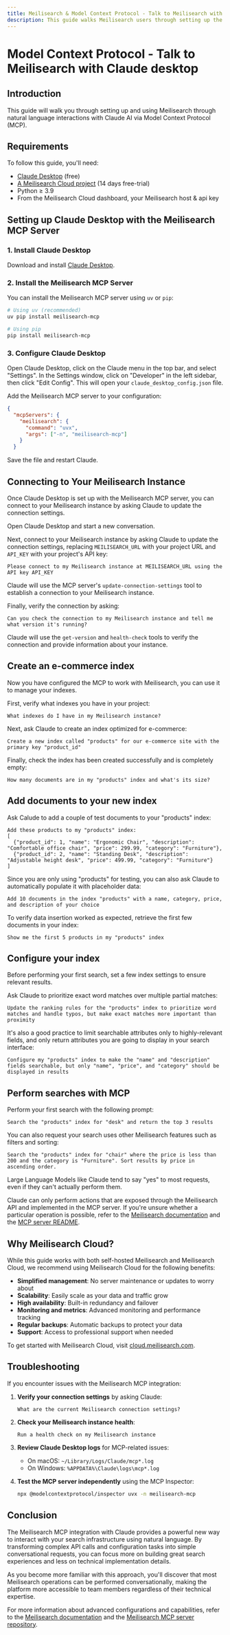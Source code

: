 ```yaml
---
title: Meilisearch & Model Context Protocol - Talk to Meilisearch with Claude desktop
description: This guide walks Meilisearch users through setting up the MCP server with Claude desktop to talk to the Meilisearch API
---
```


# Model Context Protocol - Talk to Meilisearch with Claude desktop

## Introduction

This guide will walk you through setting up and using Meilisearch through natural language interactions with Claude AI via Model Context Protocol (MCP).

## Requirements

To follow this guide, you'll need:

- [Claude Desktop](https://claude.ai/download) (free)
- [A Meilisearch Cloud project](https://www.meilisearch.com/cloud) (14 days free-trial)
- Python ≥ 3.9
- From the Meilisearch Cloud dashboard, your Meilisearch host & api key

## Setting up Claude Desktop with the Meilisearch MCP Server

### 1. Install Claude Desktop

Download and install [Claude Desktop](https://claude.ai/download).

### 2. Install the Meilisearch MCP Server

You can install the Meilisearch MCP server using `uv` or `pip`:

```bash
# Using uv (recommended)
uv pip install meilisearch-mcp

# Using pip
pip install meilisearch-mcp
```

### 3. Configure Claude Desktop

Open Claude Desktop, click on the Claude menu in the top bar, and select "Settings". In the Settings window, click on "Developer" in the left sidebar, then click "Edit Config". This will open your `claude_desktop_config.json` file.

Add the Meilisearch MCP server to your configuration:

```json
{
  "mcpServers": {
    "meilisearch": {
      "command": "uvx",
      "args": ["-n", "meilisearch-mcp"]
    }
  }
```

Save the file and restart Claude.

## Connecting to Your Meilisearch Instance

Once Claude Desktop is set up with the Meilisearch MCP server, you can connect to your Meilisearch instance by asking Claude to update the connection settings.

Open Claude Desktop and start a new conversation.

Next, connect to your Meilisearch instance by asking Claude to update the connection settings, replacing `MEILISEARCH_URL` with your project URL and `API_KEY` with your project's API key:

```
Please connect to my Meilisearch instance at MEILISEARCH_URL using the API key API_KEY
```

Claude will use the MCP server's `update-connection-settings` tool to establish a connection to your Meilisearch instance.

Finally, verify the connection by asking:

```
Can you check the connection to my Meilisearch instance and tell me what version it's running?
```

Claude will use the `get-version` and `health-check` tools to verify the connection and provide information about your instance.


## Create an e-commerce index

Now you have configured the MCP to work with Meilisearch, you can use it to manage your indexes.

First, verify what indexes you have in your project:

```
What indexes do I have in my Meilisearch instance?
```

Next, ask Claude to create an index optimized for e-commerce:

```
Create a new index called "products" for our e-commerce site with the primary key "product_id"
```

Finally, check the index has been created successfully and is completely empty:

```
How many documents are in my "products" index and what's its size?
```

## Add documents to your new index

Ask Calude to add a couple of test documents to your "products" index:

```
Add these products to my "products" index:
[
  {"product_id": 1, "name": "Ergonomic Chair", "description": "Comfortable office chair", "price": 299.99, "category": "Furniture"},
  {"product_id": 2, "name": "Standing Desk", "description": "Adjustable height desk", "price": 499.99, "category": "Furniture"}
]
```

Since you are only using "products" for testing, you can also ask Claude to automatically populate it with placeholder data:

```
Add 10 documents in the index "products" with a name, category, price, and description of your choice
```

To verify data insertion worked as expected, retrieve the first few documents in your index:

```
Show me the first 5 products in my "products" index
```

## Configure your index

Before performing your first search, set a few index settings to ensure relevant results.

Ask Claude to prioritize exact word matches over multiple partial matches:

```
Update the ranking rules for the "products" index to prioritize word matches and handle typos, but make exact matches more important than proximity
```

It's also a good practice to limit searchable attributes only to highly-relevant fields, and only return attributes you are going to display in your search interface:

```
Configure my "products" index to make the "name" and "description" fields searchable, but only "name", "price", and "category" should be displayed in results
```

## Perform searches with MCP

Perform your first search with the following prompt:

```
Search the "products" index for "desk" and return the top 3 results
```

You can also request your search uses other Meilisearch features such as filters and sorting:

```
Search the "products" index for "chair" where the price is less than 200 and the category is "Furniture". Sort results by price in ascending order.
```

<Capsule intent="warning" title="Important note about LLM limitation">
Large Language Models like Claude tend to say "yes" to most requests, even if they can't actually perform them. 

Claude can only perform actions that are exposed through the Meilisearch API and implemented in the MCP server. If you're unsure whether a particular operation is possible, refer to the [Meilisearch documentation](https://docs.meilisearch.com) and the [MCP server README](https://github.com/meilisearch/meilisearch-mcp).
</Capsule>

## Why Meilisearch Cloud?

While this guide works with both self-hosted Meilisearch and Meilisearch Cloud, we recommend using Meilisearch Cloud for the following benefits:

- **Simplified management**: No server maintenance or updates to worry about
- **Scalability**: Easily scale as your data and traffic grow
- **High availability**: Built-in redundancy and failover
- **Monitoring and metrics**: Advanced monitoring and performance tracking
- **Regular backups**: Automatic backups to protect your data
- **Support**: Access to professional support when needed

To get started with Meilisearch Cloud, visit [cloud.meilisearch.com](https://cloud.meilisearch.com).

## Troubleshooting

If you encounter issues with the Meilisearch MCP integration:

1. **Verify your connection settings** by asking Claude:
   ```
   What are the current Meilisearch connection settings?
   ```

2. **Check your Meilisearch instance health**:
   ```
   Run a health check on my Meilisearch instance
   ```

3. **Review Claude Desktop logs** for MCP-related issues:
   - On macOS: `~/Library/Logs/Claude/mcp*.log`
   - On Windows: `%APPDATA%\Claude\logs\mcp*.log`

4. **Test the MCP server independently** using the MCP Inspector:
   ```bash
   npx @modelcontextprotocol/inspector uvx -n meilisearch-mcp
   ```

## Conclusion

The Meilisearch MCP integration with Claude provides a powerful new way to interact with your search infrastructure using natural language. By transforming complex API calls and configuration tasks into simple conversational requests, you can focus more on building great search experiences and less on technical implementation details.

As you become more familiar with this approach, you'll discover that most Meilisearch operations can be performed conversationally, making the platform more accessible to team members regardless of their technical expertise.

For more information about advanced configurations and capabilities, refer to the [Meilisearch documentation](https://docs.meilisearch.com) and the [Meilisearch MCP server repository](https://github.com/meilisearch/meilisearch-mcp).